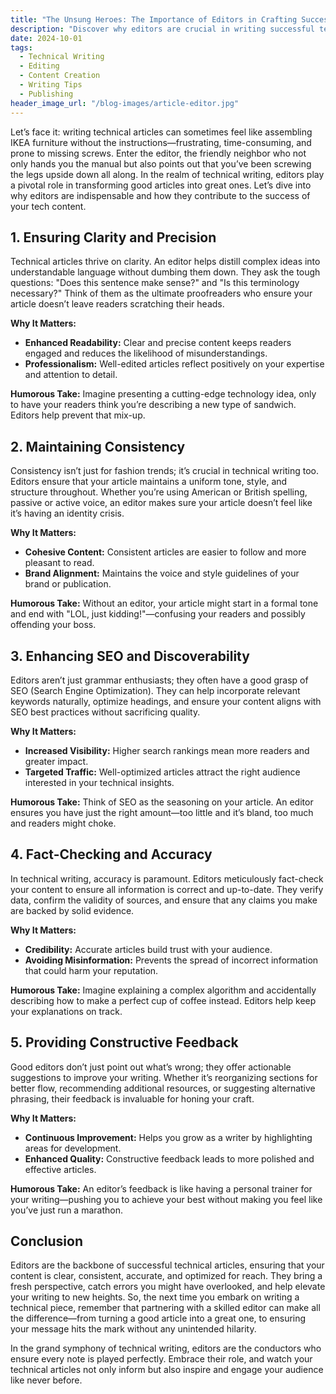 ```yaml
---
title: "The Unsung Heroes: The Importance of Editors in Crafting Successful Tech Articles"
description: "Discover why editors are crucial in writing successful technical articles. Learn about their roles, benefits, and how they contribute to high-quality content—with a dash of humor!"
date: 2024-10-01
tags:
  - Technical Writing
  - Editing
  - Content Creation
  - Writing Tips
  - Publishing
header_image_url: "/blog-images/article-editor.jpg"
---
```


Let’s face it: writing technical articles can sometimes feel like assembling IKEA furniture without the instructions—frustrating, time-consuming, and prone to missing screws. Enter the editor, the friendly neighbor who not only hands you the manual but also points out that you’ve been screwing the legs upside down all along. In the realm of technical writing, editors play a pivotal role in transforming good articles into great ones. Let’s dive into why editors are indispensable and how they contribute to the success of your tech content.

## 1. **Ensuring Clarity and Precision**

Technical articles thrive on clarity. An editor helps distill complex ideas into understandable language without dumbing them down. They ask the tough questions: "Does this sentence make sense?" and "Is this terminology necessary?" Think of them as the ultimate proofreaders who ensure your article doesn’t leave readers scratching their heads.

**Why It Matters:**
- **Enhanced Readability:** Clear and precise content keeps readers engaged and reduces the likelihood of misunderstandings.
- **Professionalism:** Well-edited articles reflect positively on your expertise and attention to detail.

**Humorous Take:**
Imagine presenting a cutting-edge technology idea, only to have your readers think you’re describing a new type of sandwich. Editors help prevent that mix-up.

## 2. **Maintaining Consistency**

Consistency isn’t just for fashion trends; it’s crucial in technical writing too. Editors ensure that your article maintains a uniform tone, style, and structure throughout. Whether you’re using American or British spelling, passive or active voice, an editor makes sure your article doesn’t feel like it’s having an identity crisis.

**Why It Matters:**
- **Cohesive Content:** Consistent articles are easier to follow and more pleasant to read.
- **Brand Alignment:** Maintains the voice and style guidelines of your brand or publication.

**Humorous Take:**
Without an editor, your article might start in a formal tone and end with "LOL, just kidding!"—confusing your readers and possibly offending your boss.

## 3. **Enhancing SEO and Discoverability**

Editors aren’t just grammar enthusiasts; they often have a good grasp of SEO (Search Engine Optimization). They can help incorporate relevant keywords naturally, optimize headings, and ensure your content aligns with SEO best practices without sacrificing quality.

**Why It Matters:**
- **Increased Visibility:** Higher search rankings mean more readers and greater impact.
- **Targeted Traffic:** Well-optimized articles attract the right audience interested in your technical insights.

**Humorous Take:**
Think of SEO as the seasoning on your article. An editor ensures you have just the right amount—too little and it’s bland, too much and readers might choke.

## 4. **Fact-Checking and Accuracy**

In technical writing, accuracy is paramount. Editors meticulously fact-check your content to ensure all information is correct and up-to-date. They verify data, confirm the validity of sources, and ensure that any claims you make are backed by solid evidence.

**Why It Matters:**
- **Credibility:** Accurate articles build trust with your audience.
- **Avoiding Misinformation:** Prevents the spread of incorrect information that could harm your reputation.

**Humorous Take:**
Imagine explaining a complex algorithm and accidentally describing how to make a perfect cup of coffee instead. Editors help keep your explanations on track.

## 5. **Providing Constructive Feedback**

Good editors don’t just point out what’s wrong; they offer actionable suggestions to improve your writing. Whether it’s reorganizing sections for better flow, recommending additional resources, or suggesting alternative phrasing, their feedback is invaluable for honing your craft.

**Why It Matters:**
- **Continuous Improvement:** Helps you grow as a writer by highlighting areas for development.
- **Enhanced Quality:** Constructive feedback leads to more polished and effective articles.

**Humorous Take:**
An editor’s feedback is like having a personal trainer for your writing—pushing you to achieve your best without making you feel like you’ve just run a marathon.

## **Conclusion**

Editors are the backbone of successful technical articles, ensuring that your content is clear, consistent, accurate, and optimized for reach. They bring a fresh perspective, catch errors you might have overlooked, and help elevate your writing to new heights. So, the next time you embark on writing a technical piece, remember that partnering with a skilled editor can make all the difference—from turning a good article into a great one, to ensuring your message hits the mark without any unintended hilarity.

In the grand symphony of technical writing, editors are the conductors who ensure every note is played perfectly. Embrace their role, and watch your technical articles not only inform but also inspire and engage your audience like never before.